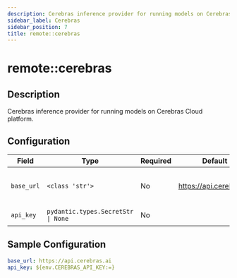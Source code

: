 ```yaml
---
description: Cerebras inference provider for running models on Cerebras Cloud platform
sidebar_label: Cerebras
sidebar_position: 7
title: remote::cerebras
---
```


# remote::cerebras

## Description

Cerebras inference provider for running models on Cerebras Cloud platform.

## Configuration

| Field | Type | Required | Default | Description |
|-------|------|----------|---------|-------------|
| `base_url` | `<class 'str'>` | No | https://api.cerebras.ai | Base URL for the Cerebras API |
| `api_key` | `pydantic.types.SecretStr \| None` | No |  | Cerebras API Key |

## Sample Configuration

```yaml
base_url: https://api.cerebras.ai
api_key: ${env.CEREBRAS_API_KEY:=}
```
